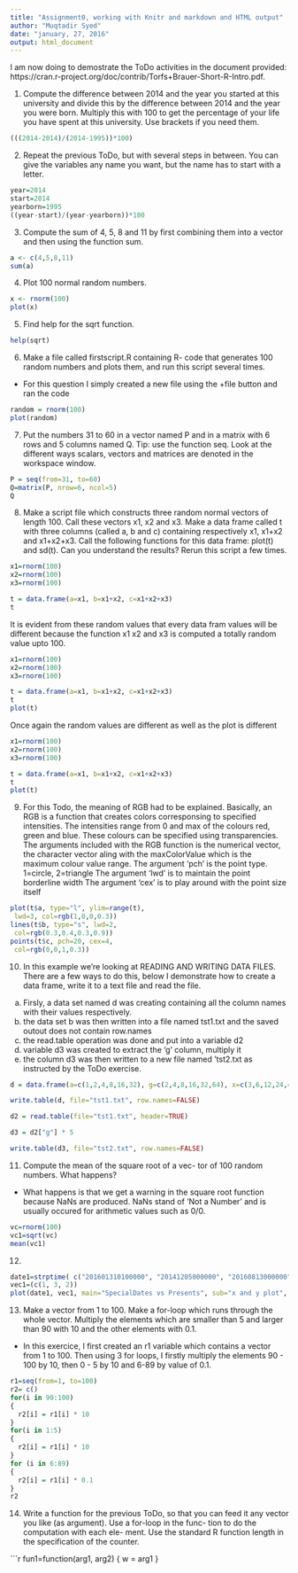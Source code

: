 ```yaml
---
title: "Assignment0, working with Knitr and markdown and HTML output"
author: "Muqtadir Syed"
date: "january, 27, 2016"
output: html_document
---
```


I am now doing to demostrate the ToDo activities in the document provided: https://cran.r-project.org/doc/contrib/Torfs+Brauer-Short-R-Intro.pdf.

1. Compute the difference between 2014 and the year you started at this university and divide this by the difference between 2014 and the year you were born. Multiply this with 100 to get the percentage of your life you have spent at this university. Use brackets if you need them.

```r
(((2014-2014)/(2014-1995))*100)
```

2. Repeat the previous ToDo, but with several steps in between. You can give the variables any name you want, but the name has to start with a letter.

```r
year=2014
start=2014
yearborn=1995
((year-start)/(year-yearborn))*100
```

3. Compute the sum of 4, 5, 8 and 11 by first combining them into a vector and then using the function sum.

```r
a <- c(4,5,8,11)
sum(a)
```

4. Plot 100 normal random numbers.

```r
x <- rnorm(100)
plot(x)
```

5. Find help for the sqrt function.

```r
help(sqrt)
```

6. Make a file called firstscript.R containing R- code that generates 100 random numbers and plots them, and run this script several times.

- For this question I simply created a new file using the +file button and ran the code 
```r
random = rnorm(100)
plot(random)
```

7. Put the numbers 31 to 60 in a vector named P and in a matrix with 6 rows and 5 columns named Q. Tip: use the function seq. Look at the different ways scalars, vectors and matrices are denoted in the workspace window.

```r
P = seq(from=31, to=60)
Q=matrix(P, nrow=6, ncol=5)
Q
```

8. Make a script file which constructs three random normal vectors of length 100. Call these vectors x1, x2 and x3. Make a data frame called t with three columns (called a, b and c) containing respectively x1, x1+x2 and x1+x2+x3. Call the following functions for this data frame: plot(t) and sd(t). Can you understand the results? Rerun this script a few times.

```r
x1=rnorm(100)
x2=rnorm(100)
x3=rnorm(100)

t = data.frame(a=x1, b=x1+x2, c=x1+x2+x3)
t
```

It is evident from these random values that every data fram values will be different because the function x1 x2 and x3 is computed a totally random value upto 100. 
```r
x1=rnorm(100)
x2=rnorm(100)
x3=rnorm(100)

t = data.frame(a=x1, b=x1+x2, c=x1+x2+x3)
t
plot(t)
```

Once again the random values are different as well as the plot is different
```r
x1=rnorm(100)
x2=rnorm(100)
x3=rnorm(100)

t = data.frame(a=x1, b=x1+x2, c=x1+x2+x3)
t
plot(t)
```


9. 
For this Todo, the meaning of RGB had to be explained. Basically, an RGB is a function that creates colors corresponsing to specified intensities. The intensities range from 0 and max of the colours red, green and blue. These colours can be specified using transparencies. The arguments included with the RGB function is the numerical vector, the character vector aling with the maxColorValue which is the maximum colour value range. 
The argument 'pch' is the point type. 1=circle, 2=triangle
The argument 'lwd' is to maintain the point borderline width
The argument 'cex' is to play around with the point size itself
```r
plot(t$a, type="l", ylim=range(t),
 lwd=3, col=rgb(1,0,0,0.3))
lines(t$b, type="s", lwd=2,
 col=rgb(0.3,0.4,0.3,0.9))
points(t$c, pch=20, cex=4,
 col=rgb(0,0,1,0.3))
```

10.
In this example we're looking at READING AND WRITING DATA FILES. There are a few ways to do this, below I demonstrate how to create a data frame, write it to a text file and read the file.
a) Firsly, a data set named d was creating containing all the column names with their values respectively.
b) the data set b was then written into a file named tst1.txt and the saved outout does not contain row.names
c) the read.table operation was done and put into a variable d2
d) variable d3 was created to extract the 'g' column, multiply it 
e) the column d3 was then written to a new file named 'tst2.txt as instructed by the ToDo exercise. 
```r
d = data.frame(a=c(1,2,4,8,16,32), g=c(2,4,8,16,32,64), x=c(3,6,12,24,48,96))

write.table(d, file="tst1.txt", row.names=FALSE)

d2 = read.table(file="tst1.txt", header=TRUE)

d3 = d2["g"] * 5

write.table(d3, file="tst2.txt", row.names=FALSE)
```

11. Compute the mean of the square root of a vec- tor of 100 random numbers. What happens?

- What happens is that we get a warning in the square root function because NaNs are produced. NaNs stand of 'Not a Number' and is usually occured for arithmetic values such as 0/0.

```r
vc=rnorm(100)
vc1=sqrt(vc)
mean(vc1)
```

12. 
```r
date1=strptime( c("201601310100000", "20141205000000", "20160813000000"), format="%Y%m%d%H%M%S")
vec1=(c(1, 3, 2))
plot(date1, vec1, main="SpecialDates vs Presents", sub="x and y plot", xlab="special dates", ylab="presents expected")
```

13. Make a vector from 1 to 100. Make a for-loop which runs through the whole vector. Multiply the elements which are smaller than 5 and larger than 90 with 10 and the other elements with 0.1.

- In this exercice, I first created an r1 variable which contains a vector from 1 to 100. Then using 3 for loops, I firstly multiply the elements 90 - 100 by 10, then 0 - 5 by 10 and 6-89 by value of 0.1. 

```r
r1=seq(from=1, to=100)
r2= c()
for(i in 90:100)
{
  r2[i] = r1[i] * 10
}
for(i in 1:5)
{
  r2[i] = r1[i] * 10
}
for (i in 6:89)
{
  r2[i] = r1[i] * 0.1
}
r2
```

14. Write a function for the previous ToDo, so that you can feed it any vector you like (as argument). Use a for-loop in the func- tion to do the computation with each ele- ment. Use the standard R function length in the specification of the counter.

```r

fun1=function(arg1, arg2)
{
  w = arg1
}
